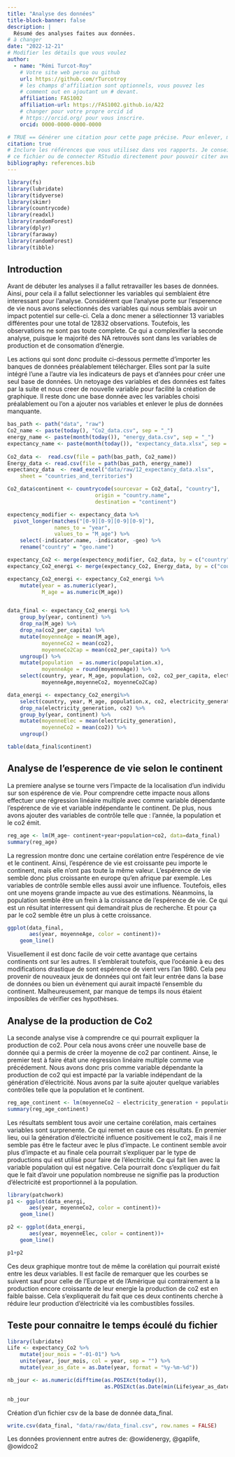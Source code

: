 ```yaml
---
title: "Analyse des données"
title-block-banner: false
description: | 
  Résumé des analyses faites aux données.
# à changer
date: "2022-12-21"
# Modifier les détails que vous voulez
author:
  - name: "Rémi Turcot-Roy"
    # Votre site web perso ou github
    url: https://github.com/rTurcotroy
    # les champs d'affiliation sont optionnels, vous pouvez les
    # comment out en ajoutant un # devant.
    affiliation: FAS1002
    affiliation-url: https://FAS1002.github.io/A22
    # changer pour votre propre orcid id
    # https://orcid.org/ pour vous inscrire.
    orcid: 0000-0000-0000-0000

# TRUE == Générer une citation pour cette page précise. Pour enlever, mettre false.
citation: true
# Inclure les références que vous utilisez dans vos rapports. Je conseille Zotero pour construire
# ce fichier ou de connecter RStudio directement pour pouvoir citer avec @nom-de-reference.
bibliography: references.bib
---
```


```r
library(fs)
library(lubridate)
library(tidyverse)
library(skimr)
library(countrycode)
library(readxl)
library(randomForest)
library(dplyr)
library(faraway)
library(randomForest)
library(tibble)

```

## Introduction 

Avant de débuter les analyses il a fallut retravailler les bases de données. Ainsi, pour cela il a fallut selectionner les variables qui semblaient être interessant pour l'analyse. Considérent que l'analyse porte sur l'esperence de vie nous avons selectionnés des variables qui nous semblais avoir un impact potentiel sur celle-ci. Cela a donc mener a sélectionner 13 variables différentes pour une total de 12832 observations. Toutefois, les observations ne sont pas toute complete. Ce qui a complexifier la seconde analyse, puisque le majorité des NA retrouvés sont dans les variables de production et de consomation d'énergie.

Les actions qui sont donc produite ci-dessous permette d'importer les banques de données préalablement télécharger. Elles sont par la suite intégré l'une a l'autre via les indicateurs de pays et d'années pour créer une seul base de données. Un netoyage des variables et des données est faites par la suite et nous creer de nouvelle variable pour facilité la création de graphique. Il reste donc une base donnée avec les variables choisi préalablement ou l'on a ajouter nos variables et enlever le plus de données manquante.

```r
bas_path <- path("data", "raw")
Co2_name <- paste(today(), "Co2_data.csv", sep = "_") 
energy_name <- paste(month(today()), "energy_data.csv", sep = "_") 
expectancy_name <- paste(month(today()), "expectancy_data.xlsx", sep = "_")  
 
Co2_data <-  read.csv(file = path(bas_path, Co2_name))
Energy_data <- read.csv(file = path(bas_path, energy_name))
expectancy_data  <- read_excel("data/raw/12_expectancy_data.xlsx", 
    sheet = "countries_and_territories")
```

```r
Co2_data$continent <- countrycode(sourcevar = Co2_data[, "country"],
                            origin = "country.name",
                            destination = "continent")

expectency_modifier <- expectancy_data %>% 
  pivot_longer(matches("[0-9][0-9][0-9][0-9]"),
               names_to = "year",
               values_to = "M_age") %>% 
    select(-indicator.name, -indicator, -geo) %>% 
    rename("country" = "geo.name")

expectancy_Co2 <- merge(expectency_modifier, Co2_data, by = c("country","year"))
expectancy_Co2_energi <- merge(expectancy_Co2, Energy_data, by = c("country", "year"))

expectancy_Co2_energi <- expectancy_Co2_energi %>% 
    mutate(year = as.numeric(year),
           M_age = as.numeric(M_age))


data_final <- expectancy_Co2_energi %>% 
    group_by(year, continent) %>% 
    drop_na(M_age) %>% 
    drop_na(co2_per_capita) %>% 
    mutate(moyenneAge = mean(M_age),
           moyenneCo2 = mean(co2),
           moyenneCo2Cap = mean(co2_per_capita)) %>%
    ungroup() %>% 
    mutate(population  = as.numeric(population.x),
           moyenneAge = round(moyenneAge)) %>% 
    select(country, year, M_age, population, co2, co2_per_capita, electricity_demand, electricity_generation, energy_per_capita.x, continent,
           moyenneAge,moyenneCo2, moyenneCo2Cap)

data_energi <- expectancy_Co2_energi%>% 
    select(country, year, M_age, population.x, co2, electricity_generation, continent) %>% 
    drop_na(electricity_generation, co2) %>% 
    group_by(year, continent) %>% 
    mutate(moyenneElec = mean(electricity_generation),
           moyenneCo2 = mean(co2)) %>% 
    ungroup()

table(data_final$continent)
```

## Analyse de l'esperence de vie selon le continent

La premiere analyse se tourne vers l'impacte de la localisation d'un individu sur son espérence de vie. Pour comprendre cette impacte nous allons effectuer une régression linéaire multiple avec comme variable dépendante l'espérence de vie et variable indépendante le continent. De plus, nous avons ajouter des variables de contrôle telle que : l'année, la population et le co2 émit.

```r

reg_age <- lm(M_age~ continent+year+population+co2, data=data_final)
summary(reg_age)

```

La regression montre donc une certaine corélation entre l'espérence de vie et le continent. Ainsi, l'espérence de vie est croissante peu importe le continent, mais elle n'ont pas toute la même valeur. L'espérence de vie semble donc plus croissante en europe qu'en afrique par exemple. Les variables de contrôle semble elles aussi avoir une influence. Toutefois, elles ont une moyens grande impacte au vue des estimations. Néanmoins, la population semble être un frein à la croissance de l'espérence de vie. Ce qui est un résultat interressent qui demandrait plus de recherche. Et pour ça par le co2 semble être un plus à cette croissance.

```r
ggplot(data_final,
       aes(year, moyenneAge, color = continent))+
    geom_line()
```

Visuellement il est donc facile de voir cette avantage que certains continents ont sur les autres. Il s'emblerait toutefois, que l'océanie à eu des modifications drastique de sont espérence de vient vers l'an 1980. Cela peu provenir de nouveaux jeux de données qui ont fait leur entrée dans la base de données ou bien un évènement qui aurait impacté l'ensemble du continent. Malheureusement, par manque de temps ils nous étaient imposibles de vérifier ces hypothèses.

## Analyse de la production de Co2

La seconde analyse vise à comprendre ce qui pourrait expliquer la production de co2. Pour cela nous avons créer une nouvelle base de donnée qui a permis de créer la moyenne de co2 par continent. Ainse, le premier test à faire était une régression linéaire multiple comme vue précédement. Nous avons donc pris comme variable dépendante la production de co2 qui est impacté par la variable indépendant de la génération d'électricité. Nous avons par la suite ajouter quelque variables contrôles telle que la population et le continent.

```r
reg_age_continent <- lm(moyenneCo2 ~ electricity_generation + population.x + continent, data = data_energi)
summary(reg_age_continent) 

```

Les résultats semblent tous avoir une certaine corélation, mais certaines variables sont surprenente. Ce qui remet en cause ces résultats. En premier lieu, oui la génération d'électricité influence positivement le co2, mais il ne semble pas être le facteur avec le plus d'impacte. Le continent semble avoir plus d'impacte et au finale cela pourrait s'expliquer par le type de productions qui est utilisé pour faire de l'électricité. Ce qui fait lien avec la variable population qui est négative. Cela pourrait donc s'expliquer du fait que le fait d'avoir une population nombreuse ne signifie pas la production d'électricité est proportionnel à la population.

```r
library(patchwork)
p1 <- ggplot(data_energi,
       aes(year, moyenneCo2, color = continent))+
    geom_line()

p2 <- ggplot(data_energi,
       aes(year, moyenneElec, color = continent))+
    geom_line()

p1+p2

```

Ces deux graphique montre tout de même la corélation qui pourrait existé entre les deux variables. Il est facile de remarquer que les courbes se suivent sauf pour celle de l'Europe et de l'Amérique qui contrairement a la production encore croissante de leur energie la production de co2 est en faible baisse. Cela s'expliquerait du fait que ces deux continents cherche à réduire leur production d'électricité via les combustibles fossiles.

## Teste pour connaitre le temps écoulé du fichier

```r
library(lubridate)
Life <- expectancy_Co2 %>% 
    mutate(jour_mois = "-01-01") %>%
    unite(year, jour_mois, col = year, sep = "") %>% 
    mutate(year_as_date = as.Date(year, format = "%y-%m-%d"))

nb_jour <- as.numeric(difftime(as.POSIXct(today()),
                               as.POSIXct(as.Date(min(Life$year_as_date), format = "%Y-%m-%d"))))

nb_jour
```

Création d'un fichier csv de la base de donnée data_final.

```r
write.csv(data_final, "data/raw/data_final.csv", row.names = FALSE)
```

Les données proviennent entre autres de: @owidenergy, @gaplife, @owidco2
